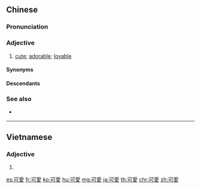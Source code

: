 {{also|可爱}}
==Chinese==
{{zh-forms|s=可爱|lit=can be loved; lovable}}

===Pronunciation===
{{zh-pron
|m=kě'ài
|c=ho2 oi3
|h=pfs=khó-oi
|mn=qz:khóⁿ-ài/tw,xm,zz:khó-ài
|ma=Zh-ke'ài.ogg
|cat=a
}}

===Adjective===
{{zh-adj}}

# [[cute]]; [[adorable]]; [[lovable]]

====Synonyms====
{{zh-dial}}

====Descendants====
{{CJKV|||가애|khả ái}}

===See also===
* {{qualifier|Japanese}} {{ja-r|可愛い|かわいい}}

----

==Vietnamese==
{{vi-hantutab}}

===Adjective===
{{vi-hantu|pos=adjective}}

# {{han tu form of|khả ái|[[lovable]], likable, nice}}

[[es:可愛]]
[[fr:可愛]]
[[ko:可愛]]
[[hu:可愛]]
[[mg:可愛]]
[[ja:可愛]]
[[th:可愛]]
[[chr:可愛]]
[[zh:可愛]]